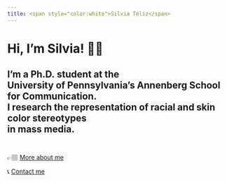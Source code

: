 ```yaml
---
title: <span style="color:white">Silvia Téliz</span>
---
```


# Hi, I'm Silvia! 👋🏽 

## I'm a Ph.D. student at the<br>University of Pennsylvania's Annenberg School for Communication.<br>I research the representation of racial and skin color stereotypes<br>in mass media.<br><br>


👉🏽 <a href="about.html">More about me</a>

📞 <a href="contact.html">Contact me</a>


